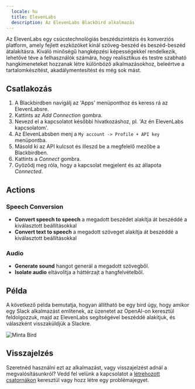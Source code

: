 ```yaml
---
  locale: hu
  title: ElevenLabs
  description: Az ElevenLabs Blackbird alkalmazás
---
```


<LinkCard title="Megtekintés a Githubon" target="_blank" href="https://github.com/bb-io/ElevenLabs" icon="github" />
 
  
Az ElevenLabs egy csúcstechnológiás beszédszintézis és konverziós platform, amely fejlett eszközöket kínál szöveg-beszéd és beszéd-beszéd átalakításra. Kiváló minőségű hangképzési képességekkel rendelkezik, lehetővé téve a felhasználók számára, hogy realisztikus és testre szabható hangkimeneteket hozzanak létre különböző alkalmazásokhoz, beleértve a tartalomkészítést, akadálymentesítést és még sok mást.
  
## Csatlakozás

1.  A Blackbirdben navigálj az 'Apps' menüponthoz és keress rá az ElevenLabsre.
2.  Kattints az _Add Connection_ gombra.
3.  Nevezd el a kapcsolatot későbbi hivatkozáshoz, pl. 'Az én ElevenLabs kapcsolatom'.
4.  Az ElevenLabsben menj a `My account -> Profile + API key` menüpontba.
5.  Másold ki az API kulcsot és illeszd be a megfelelő mezőbe a Blackbirdben.
6.  Kattints a _Connect_ gombra.
7.  Győződj meg róla, hogy a kapcsolat megjelent és az állapota _Connected_.
  
## Actions  
  
### Speech Conversion

-   **Convert speech to speech** a megadott beszédet alakítja át beszéddé a kiválasztott beállításokkal
-   **Convert text to speech** a megadott szöveget alakítja át beszéddé a kiválasztott beállításokkal
  
### Audio

- **Generate sound** hangot generál a megadott szövegből.
- **Isolate audio** eltávolítja a háttérzajt a hangfelvételből.


## Példa  
  
A következő példa bemutatja, hogyan állítható be egy bird úgy, hogy amikor egy Slack alkalmazást említenek, az üzenetet az OpenAI-on keresztül feldolgozzuk, majd az ElevenLabs segítségével beszéddé alakítjuk, és válaszként visszaküldjük a Slackre.

![Minta Bird](https://github.com/bb-io/ElevenLabs/assets/137277669/26345195-1715-4719-92a6-f41bd6bf60ac)
  
## Visszajelzés  
  
Szeretnéd használni ezt az alkalmazást, vagy visszajelzést adnál a megvalósításunkról? Vedd fel velünk a kapcsolatot a [létrehozott csatornákon](https://www.blackbird.io/) keresztül vagy hozz létre egy problémajegyet.